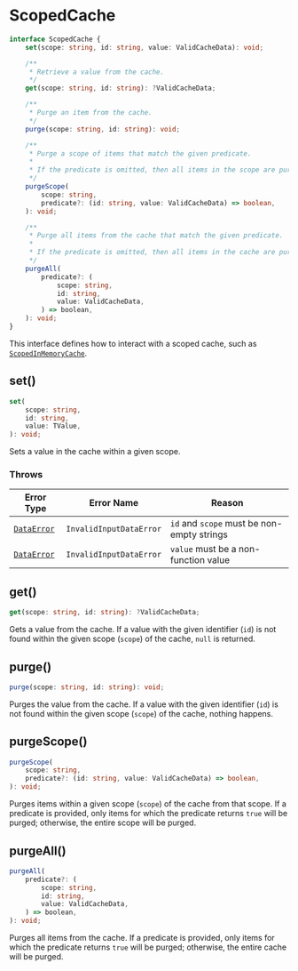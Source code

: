 
<Meta
    title="Packages / Data / Types / ScopedCache"
/>

# ScopedCache

```ts
interface ScopedCache {
    set(scope: string, id: string, value: ValidCacheData): void;

    /**
     * Retrieve a value from the cache.
     */
    get(scope: string, id: string): ?ValidCacheData;

    /**
     * Purge an item from the cache.
     */
    purge(scope: string, id: string): void;

    /**
     * Purge a scope of items that match the given predicate.
     *
     * If the predicate is omitted, then all items in the scope are purged.
     */
    purgeScope(
        scope: string,
        predicate?: (id: string, value: ValidCacheData) => boolean,
    ): void;

    /**
     * Purge all items from the cache that match the given predicate.
     *
     * If the predicate is omitted, then all items in the cache are purged.
     */
    purgeAll(
        predicate?: (
            scope: string,
            id: string,
            value: ValidCacheData,
        ) => boolean,
    ): void;
}
```

This interface defines how to interact with a scoped cache, such as <a href="./?path=/docs/packages-data-exports-scopedinmemorycache--docs">`ScopedInMemoryCache`</a>.

## set()

```ts
set(
    scope: string,
    id: string,
    value: TValue,
): void;
```

Sets a value in the cache within a given scope.

### Throws

| Error Type                                        | Error Name              | Reason                                     |
| ------------------------------------------------- | ----------------------- | ------------------------------------------ |
| <a href="./?path=/docs/packages-data-exports-dataerror--docs">`DataError`</a> | `InvalidInputDataError` | `id` and `scope` must be non-empty strings |
| <a href="./?path=/docs/packages-data-exports-dataerror--docs">`DataError`</a> | `InvalidInputDataError` | `value` must be a non-function value       |

## get()

```ts
get(scope: string, id: string): ?ValidCacheData;
```

Gets a value from the cache. If a value with the given identifier (`id`) is not found within the given scope (`scope`) of the cache, `null` is returned.

## purge()

```ts
purge(scope: string, id: string): void;
```

Purges the value from the cache. If a value with the given identifier (`id`) is not found within the given scope (`scope`) of the cache, nothing happens.

## purgeScope()

```ts
purgeScope(
    scope: string,
    predicate?: (id: string, value: ValidCacheData) => boolean,
): void;
```

Purges items within a given scope (`scope`) of the cache from that scope. If a predicate is provided, only items for which the predicate returns `true` will be purged; otherwise, the entire scope will be purged.

## purgeAll()

```ts
purgeAll(
    predicate?: (
        scope: string,
        id: string,
        value: ValidCacheData,
    ) => boolean,
): void;
```

Purges all items from the cache. If a predicate is provided, only items for which the predicate returns `true` will be purged; otherwise, the entire cache will be purged.
